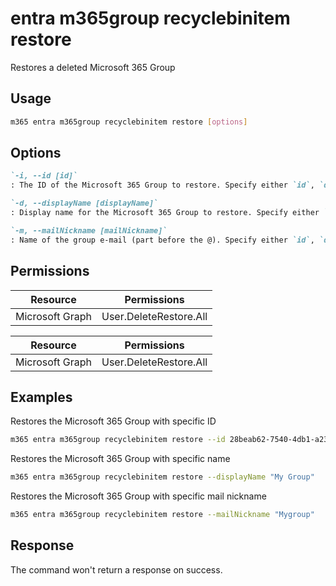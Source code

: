 
# entra m365group recyclebinitem restore

Restores a deleted Microsoft 365 Group

## Usage

```sh
m365 entra m365group recyclebinitem restore [options]
```

## Options

```md definition-list
`-i, --id [id]`
: The ID of the Microsoft 365 Group to restore. Specify either `id`, `displayName` or `mailNickname` but not multiple.

`-d, --displayName [displayName]`
: Display name for the Microsoft 365 Group to restore. Specify either `id`, `displayName` or `mailNickname` but not multiple.

`-m, --mailNickname [mailNickname]`
: Name of the group e-mail (part before the @). Specify either `id`, `displayName` or `mailNickname` but not multiple.
```

<Global />

## Permissions

<Tabs>
  <TabItem value="Delegated">

  | Resource        | Permissions                 |
  |-----------------|-----------------------------|
  | Microsoft Graph | User.DeleteRestore.All |

  </TabItem>
  <TabItem value="Application">

  | Resource        | Permissions                 |
  |-----------------|-----------------------------|
  | Microsoft Graph | User.DeleteRestore.All |

  </TabItem>
</Tabs>

## Examples

Restores the Microsoft 365 Group with specific ID

```sh
m365 entra m365group recyclebinitem restore --id 28beab62-7540-4db1-a23f-29a6018a3848
```

Restores the Microsoft 365 Group with specific name

```sh
m365 entra m365group recyclebinitem restore --displayName "My Group"
```

Restores the Microsoft 365 Group with specific mail nickname

```sh
m365 entra m365group recyclebinitem restore --mailNickname "Mygroup"
```

## Response

The command won't return a response on success.
